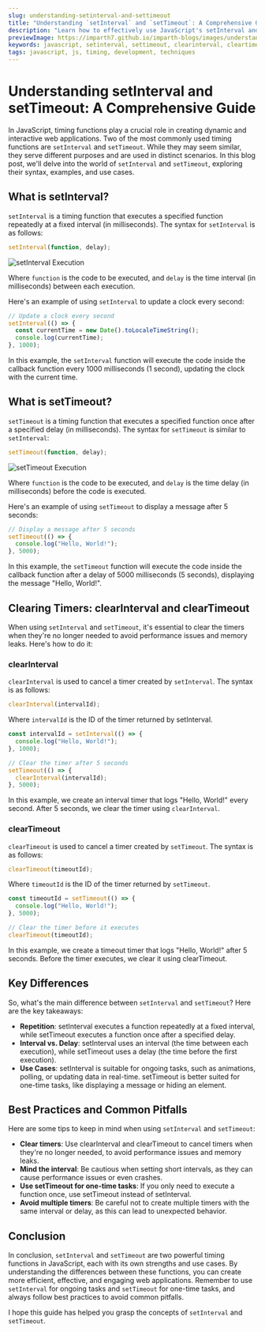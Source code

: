 ```yaml
---
slug: understanding-setinterval-and-settimeout
title: "Understanding `setInterval` and `setTimeout`: A Comprehensive Guide"
description: "Learn how to effectively use JavaScript's setInterval and setTimeout functions to manage timing and scheduling in your web applications. This guide covers syntax, use cases, and best practices for these essential timing functions, including how to clear timers to optimize performance."
previewImage: https://imparth7.github.io/imparth-blogs/images/understanding-setinterval-and-settimeout.png
keywords: javascript, setinterval, settimeout, clearinterval, cleartimeout, timing
tags: javascript, js, timing, development, techniques
---
```


<BannerImage src="https://imparth7.github.io/imparth-blogs/images/understanding-setinterval-and-settimeout.png" alt="Understanding `setInterval` and `setTimeout` Banner" title="Understanding `setInterval` and `setTimeout`" />

# Understanding setInterval and setTimeout: A Comprehensive Guide

In JavaScript, timing functions play a crucial role in creating dynamic and interactive web applications. Two of the most commonly used timing functions are `setInterval` and `setTimeout`. While they may seem similar, they serve different purposes and are used in distinct scenarios. In this blog post, we'll delve into the world of `setInterval` and `setTimeout`, exploring their syntax, examples, and use cases.

## What is setInterval?

`setInterval` is a timing function that executes a specified function repeatedly at a fixed interval (in milliseconds). The syntax for `setInterval` is as follows:

```js
setInterval(function, delay);
```

![setInterval Execution](https://imparth7.github.io/imparth-blogs/images/understanding-setinterval-and-settimeout/setInterval.png)

Where `function` is the code to be executed, and `delay` is the time interval (in milliseconds) between each execution.

Here's an example of using `setInterval` to update a clock every second:

```js
// Update a clock every second
setInterval(() => {
  const currentTime = new Date().toLocaleTimeString();
  console.log(currentTime);
}, 1000);
```

In this example, the `setInterval` function will execute the code inside the callback function every 1000 milliseconds (1 second), updating the clock with the current time.

## What is setTimeout?

`setTimeout` is a timing function that executes a specified function once after a specified delay (in milliseconds). The syntax for `setTimeout` is similar to `setInterval`:

```js
setTimeout(function, delay);
```

![setTimeout Execution](https://imparth7.github.io/imparth-blogs/images/understanding-setinterval-and-settimeout/setTimeout.png)

Where `function` is the code to be executed, and `delay` is the time delay (in milliseconds) before the code is executed.

Here's an example of using `setTimeout` to display a message after 5 seconds:

```js
// Display a message after 5 seconds
setTimeout(() => {
  console.log("Hello, World!");
}, 5000);
```

In this example, the `setTimeout` function will execute the code inside the callback function after a delay of 5000 milliseconds (5 seconds), displaying the message "Hello, World!".

## Clearing Timers: clearInterval and clearTimeout

When using `setInterval` and `setTimeout`, it's essential to clear the timers when they're no longer needed to avoid performance issues and memory leaks. Here's how to do it:

### clearInterval

`clearInterval` is used to cancel a timer created by `setInterval`. The syntax is as follows:

```js
clearInterval(intervalId);
```

Where `intervalId` is the ID of the timer returned by setInterval.

```js
const intervalId = setInterval(() => {
  console.log("Hello, World!");
}, 1000);

// Clear the timer after 5 seconds
setTimeout(() => {
  clearInterval(intervalId);
}, 5000);
```

In this example, we create an interval timer that logs "Hello, World!" every second. After 5 seconds, we clear the timer using `clearInterval`.

### clearTimeout

`clearTimeout` is used to cancel a timer created by `setTimeout`. The syntax is as follows:

```js
clearTimeout(timeoutId);
```

Where `timeoutId` is the ID of the timer returned by `setTimeout`.

```js
const timeoutId = setTimeout(() => {
  console.log("Hello, World!");
}, 5000);

// Clear the timer before it executes
clearTimeout(timeoutId);
```

In this example, we create a timeout timer that logs "Hello, World!" after 5 seconds. Before the timer executes, we clear it using clearTimeout.

## Key Differences

So, what's the main difference between `setInterval` and `setTimeout`? Here are the key takeaways:

- **Repetition**: setInterval executes a function repeatedly at a fixed interval, while setTimeout executes a function once after a specified delay.
- **Interval vs. Delay**: setInterval uses an interval (the time between each execution), while setTimeout uses a delay (the time before the first execution).
- **Use Cases**: setInterval is suitable for ongoing tasks, such as animations, polling, or updating data in real-time. setTimeout is better suited for one-time tasks, like displaying a message or hiding an element.

## Best Practices and Common Pitfalls

Here are some tips to keep in mind when using `setInterval` and `setTimeout`:

- **Clear timers**: Use clearInterval and clearTimeout to cancel timers when they're no longer needed, to avoid performance issues and memory leaks.
- **Mind the interval**: Be cautious when setting short intervals, as they can cause performance issues or even crashes.
- **Use setTimeout for one-time tasks**: If you only need to execute a function once, use setTimeout instead of setInterval.
- **Avoid multiple timers**: Be careful not to create multiple timers with the same interval or delay, as this can lead to unexpected behavior.

## Conclusion

In conclusion, `setInterval` and `setTimeout` are two powerful timing functions in JavaScript, each with its own strengths and use cases. By understanding the differences between these functions, you can create more efficient, effective, and engaging web applications. Remember to use `setInterval` for ongoing tasks and `setTimeout` for one-time tasks, and always follow best practices to avoid common pitfalls.

I hope this guide has helped you grasp the concepts of `setInterval` and `setTimeout`.